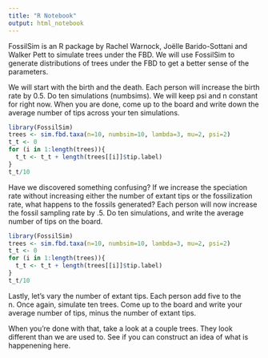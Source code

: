 ```yaml
---
title: "R Notebook"
output: html_notebook
---
```


FossilSim is an R package by Rachel Warnock, Joëlle Barido-Sottani and Walker Pett to simulate trees under the FBD. We will use FossilSim to generate distributions of trees under the FBD to get a better sense of the parameters.

We will start with the birth and the death. Each person will increase the birth rate by 0.5. Do ten simulations (numbsims). We will keep psi and n constant for right now. When you are done, come up to the board and write down the average number of tips across your ten simulations.

```r
library(FossilSim)
trees <- sim.fbd.taxa(n=10, numbsim=10, lambda=3, mu=2, psi=2)
t_t <- 0
for (i in 1:length(trees)){ 
  t_t <- t_t + length(trees[[i]]$tip.label)
}
t_t/10
```

Have we discovered something confusing? If we increase the speciation rate without increasing either the number of extant tips or the fossilization rate, what happens to the fossils generated? Each person will now increase the fossil sampling rate by .5. Do ten simulations, and write the average number of tips on the board. 

```r
library(FossilSim)
trees <- sim.fbd.taxa(n=10, numbsim=10, lambda=3, mu=2, psi=2)
t_t <- 0
for (i in 1:length(trees)){ 
  t_t <- t_t + length(trees[[i]]$tip.label)
}
t_t/10
```

Lastly, let's vary the number of extant tips. Each person add five to the n. Once again, simulate ten trees. Come up to the board and write your average number of tips, minus the number of extant tips. 

When you're done with that, take a look at a couple trees. They look different than we are used to. See if you can construct an idea of what is happenening here.



